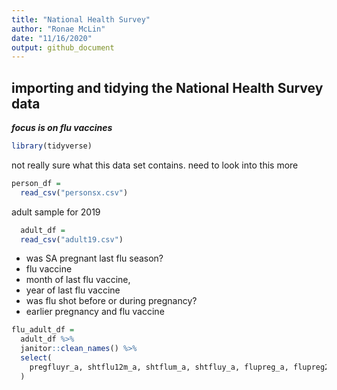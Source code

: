 ```yaml
---
title: "National Health Survey"
author: "Ronae McLin"
date: "11/16/2020"
output: github_document
---
```


## importing and tidying the National Health Survey data 

***focus is on flu vaccines***

```r
library(tidyverse)
```

not really sure what this data set contains. need to look into this more
```r
person_df = 
  read_csv("personsx.csv")
```


adult sample for 2019

```r
  adult_df = 
  read_csv("adult19.csv")
```


- was SA pregnant last flu season?
- flu vaccine
- month of last flu vaccine,
- year of last flu vaccine
- was flu shot before or during pregnancy?
- earlier pregnancy and flu vaccine
```r
flu_adult_df =
  adult_df %>% 
  janitor::clean_names() %>% 
  select(
    pregfluyr_a, shtflu12m_a, shtflum_a, shtfluy_a, flupreg_a, flupreg2_a
  )


```


